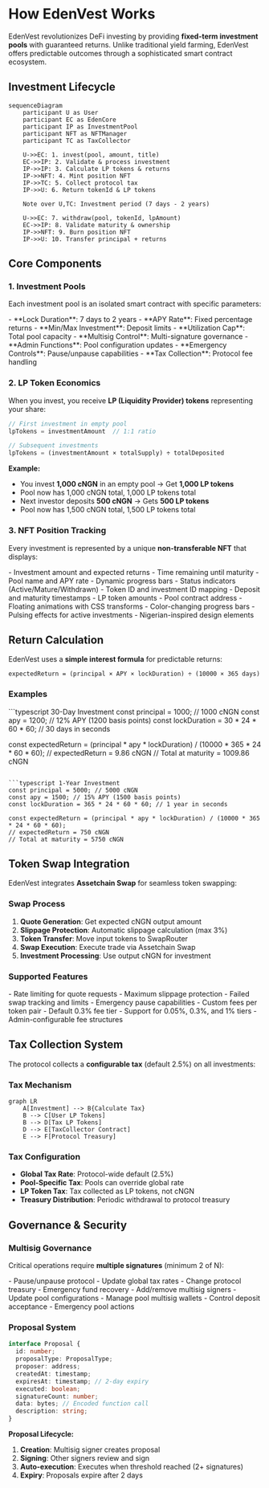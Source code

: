# How EdenVest Works

EdenVest revolutionizes DeFi investing by providing **fixed-term investment pools** with guaranteed returns. Unlike traditional yield farming, EdenVest offers predictable outcomes through a sophisticated smart contract ecosystem.

## Investment Lifecycle

```mermaid
sequenceDiagram
    participant U as User
    participant EC as EdenCore
    participant IP as InvestmentPool
    participant NFT as NFTManager
    participant TC as TaxCollector
    
    U->>EC: 1. invest(pool, amount, title)
    EC->>IP: 2. Validate & process investment
    IP->>IP: 3. Calculate LP tokens & returns
    IP->>NFT: 4. Mint position NFT
    IP->>TC: 5. Collect protocol tax
    IP->>U: 6. Return tokenId & LP tokens
    
    Note over U,TC: Investment period (7 days - 2 years)
    
    U->>EC: 7. withdraw(pool, tokenId, lpAmount)
    EC->>IP: 8. Validate maturity & ownership
    IP->>NFT: 9. Burn position NFT
    IP->>U: 10. Transfer principal + returns
```

## Core Components

### 1. Investment Pools

Each investment pool is an isolated smart contract with specific parameters:

<CardGroup cols={2}>
  <Card title="Pool Configuration" icon="settings">
    - **Lock Duration**: 7 days to 2 years
    - **APY Rate**: Fixed percentage returns
    - **Min/Max Investment**: Deposit limits
    - **Utilization Cap**: Total pool capacity
  </Card>
  <Card title="Pool Management" icon="users-gear">
    - **Multisig Control**: Multi-signature governance
    - **Admin Functions**: Pool configuration updates
    - **Emergency Controls**: Pause/unpause capabilities
    - **Tax Collection**: Protocol fee handling
  </Card>
</CardGroup>

### 2. LP Token Economics

When you invest, you receive **LP (Liquidity Provider) tokens** representing your share:

```typescript
// First investment in empty pool
lpTokens = investmentAmount  // 1:1 ratio

// Subsequent investments  
lpTokens = (investmentAmount × totalSupply) ÷ totalDeposited
```

**Example:**
- You invest **1,000 cNGN** in an empty pool → Get **1,000 LP tokens**
- Pool now has 1,000 cNGN total, 1,000 LP tokens total
- Next investor deposits **500 cNGN** → Gets **500 LP tokens**
- Pool now has 1,500 cNGN total, 1,500 LP tokens total

### 3. NFT Position Tracking

Every investment is represented by a unique **non-transferable NFT** that displays:

<AccordionGroup>
  <Accordion title="Visual Information">
    - Investment amount and expected returns
    - Time remaining until maturity  
    - Pool name and APY rate
    - Dynamic progress bars
    - Status indicators (Active/Mature/Withdrawn)
  </Accordion>
  
  <Accordion title="Technical Metadata">
    - Token ID and investment ID mapping
    - Deposit and maturity timestamps
    - LP token amounts
    - Pool contract address
  </Accordion>
  
  <Accordion title="Animated Features">
    - Floating animations with CSS transforms
    - Color-changing progress bars
    - Pulsing effects for active investments
    - Nigerian-inspired design elements
  </Accordion>
</AccordionGroup>

## Return Calculation

EdenVest uses a **simple interest formula** for predictable returns:

```solidity
expectedReturn = (principal × APY × lockDuration) ÷ (10000 × 365 days)
```

### Examples

<CodeGroup>
```typescript 30-Day Investment
const principal = 1000; // 1000 cNGN
const apy = 1200; // 12% APY (1200 basis points)
const lockDuration = 30 * 24 * 60 * 60; // 30 days in seconds

const expectedReturn = (principal * apy * lockDuration) / (10000 * 365 * 24 * 60 * 60);
// expectedReturn = 9.86 cNGN
// Total at maturity = 1009.86 cNGN
```

```typescript 1-Year Investment  
const principal = 5000; // 5000 cNGN
const apy = 1500; // 15% APY (1500 basis points)
const lockDuration = 365 * 24 * 60 * 60; // 1 year in seconds

const expectedReturn = (principal * apy * lockDuration) / (10000 * 365 * 24 * 60 * 60);
// expectedReturn = 750 cNGN  
// Total at maturity = 5750 cNGN
```
</CodeGroup>

## Token Swap Integration

EdenVest integrates **Assetchain Swap** for seamless token swapping:

### Swap Process

1. **Quote Generation**: Get expected cNGN output amount
2. **Slippage Protection**: Automatic slippage calculation (max 3%)
3. **Token Transfer**: Move input tokens to SwapRouter
4. **Swap Execution**: Execute trade via Assetchain Swap
5. **Investment Processing**: Use output cNGN for investment

### Supported Features

<CardGroup cols={2}>
  <Card title="Security Features" icon="shield-check">
    - Rate limiting for quote requests
    - Maximum slippage protection
    - Failed swap tracking and limits
    - Emergency pause capabilities
  </Card>
  <Card title="Pool Fee Management" icon="percentage">
    - Custom fees per token pair
    - Default 0.3% fee tier
    - Support for 0.05%, 0.3%, and 1% tiers
    - Admin-configurable fee structures
  </Card>
</CardGroup>

## Tax Collection System

The protocol collects a **configurable tax** (default 2.5%) on all investments:

### Tax Mechanism

```mermaid
graph LR
    A[Investment] --> B{Calculate Tax}
    B --> C[User LP Tokens]
    B --> D[Tax LP Tokens]
    D --> E[TaxCollector Contract]
    E --> F[Protocol Treasury]
```

### Tax Configuration

- **Global Tax Rate**: Protocol-wide default (2.5%)
- **Pool-Specific Tax**: Pools can override global rate
- **LP Token Tax**: Tax collected as LP tokens, not cNGN
- **Treasury Distribution**: Periodic withdrawal to protocol treasury

## Governance & Security

### Multisig Governance

Critical operations require **multiple signatures** (minimum 2 of N):

<Tabs>
  <Tab title="Protocol Operations">
    - Pause/unpause protocol
    - Update global tax rates  
    - Change protocol treasury
    - Emergency fund recovery
    - Add/remove multisig signers
  </Tab>
  
  <Tab title="Pool Operations">
    - Update pool configurations
    - Manage pool multisig wallets
    - Control deposit acceptance
    - Emergency pool actions
  </Tab>
</Tabs>

### Proposal System

```typescript
interface Proposal {
  id: number;
  proposalType: ProposalType;
  proposer: address;
  createdAt: timestamp;
  expiresAt: timestamp; // 2-day expiry
  executed: boolean;
  signatureCount: number;
  data: bytes; // Encoded function call
  description: string;
}
```

**Proposal Lifecycle:**
1. **Creation**: Multisig signer creates proposal
2. **Signing**: Other signers review and sign
3. **Auto-execution**: Executes when threshold reached (2+ signatures)
4. **Expiry**: Proposals expire after 2 days
